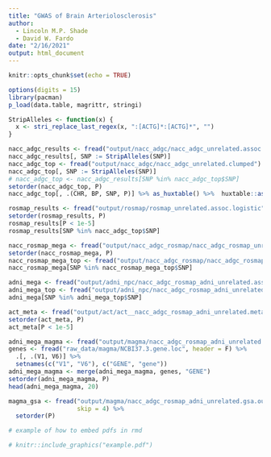 ```yaml
---
title: "GWAS of Brain Arteriolosclerosis"
author:
  - Lincoln M.P. Shade
  - David W. Fardo
date: "2/16/2021"
output: html_document
---
```


```r
knitr::opts_chunk$set(echo = TRUE)
```

```r
options(digits = 15)
library(pacman)
p_load(data.table, magrittr, stringi)

StripAlleles <- function(x) {
  x <- stri_replace_last_regex(x, ":[ACTG]*:[ACTG]*", "")
}
```

```r
nacc_adgc_results <- fread("output/nacc_adgc/nacc_adgc_unrelated.assoc.logistic", fill = T)
nacc_adgc_results[, SNP := StripAlleles(SNP)]
nacc_adgc_top <- fread("output/nacc_adgc/nacc_adgc_unrelated.clumped")
nacc_adgc_top[, SNP := StripAlleles(SNP)]
# nacc_adgc_top <- nacc_adgc_results[SNP %in% nacc_adgc_top$SNP]
setorder(nacc_adgc_top, P)
nacc_adgc_top[, .(CHR, BP, SNP, P)] %>% as_huxtable() %>%  huxtable::as_flextable()
```

```r
rosmap_results <- fread("output/rosmap/rosmap_unrelated.assoc.logistic")
setorder(rosmap_results, P)
rosmap_results[P < 1e-5]
rosmap_results[SNP %in% nacc_adgc_top$SNP]
```

```r
nacc_rosmap_mega <- fread("output/nacc_adgc_rosmap/nacc_adgc_rosmap_unrelated.assoc.logistic")
setorder(nacc_rosmap_mega, P)
nacc_rosmap_mega_top <- fread("output/nacc_adgc_rosmap/nacc_adgc_rosmap_unrelated.clumped")
nacc_rosmap_mega[SNP %in% nacc_rosmap_mega_top$SNP]
```

```r
adni_mega <- fread("output/adni_npc/nacc_adgc_rosmap_adni_unrelated.assoc.logistic")
adni_mega_top <- fread("output/adni_npc/nacc_adgc_rosmap_adni_unrelated.clumped")
adni_mega[SNP %in% adni_mega_top$SNP]
```

```r
act_meta <- fread("output/act/act__nacc_adgc_rosmap_adni_unrelated.meta")
setorder(act_meta, P)
act_meta[P < 1e-5]
```

```r
adni_mega_magma <- fread("output/magma/nacc_adgc_rosmap_adni_unrelated.genes.out")
genes <- fread("raw_data/magma/NCBI37.3.gene.loc", header = F) %>% 
  .[, .(V1, V6)] %>% 
  setnames(c("V1", "V6"), c("GENE", "gene"))
adni_mega_magma <- merge(adni_mega_magma, genes, "GENE")
setorder(adni_mega_magma, P)
head(adni_mega_magma, 20)

magma_gsa <- fread("output/magma/nacc_adgc_rosmap_adni_unrelated.gsa.out", 
                   skip = 4) %>% 
  setorder(P)
```



```r
# example of how to embed pdfs in rmd

# knitr::include_graphics("example.pdf")
```